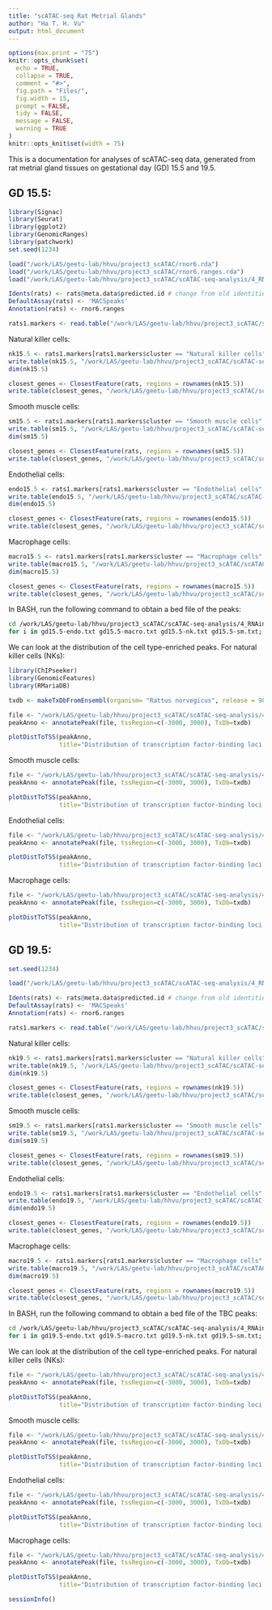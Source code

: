 ```yaml
---
title: "scATAC-seq Rat Metrial Glands"
author: "Ha T. H. Vu"
output: html_document
---
```

  
```r
options(max.print = "75")
knitr::opts_chunk$set(
  echo = TRUE,
  collapse = TRUE,
  comment = "#>",
  fig.path = "Files/",
  fig.width = 15,
  prompt = FALSE,
  tidy = FALSE,
  message = FALSE,
  warning = TRUE
)
knitr::opts_knit$set(width = 75)
```

This is a documentation for analyses of scATAC-seq data, generated from rat metrial gland tissues on gestational day (GD) 15.5 and 19.5. <br>

## GD 15.5:
```r
library(Signac)
library(Seurat)
library(ggplot2)
library(GenomicRanges)
library(patchwork)
set.seed(1234)

load("/work/LAS/geetu-lab/hhvu/project3_scATAC/rnor6.rda")
load("/work/LAS/geetu-lab/hhvu/project3_scATAC/rnor6.ranges.rda")
load("/work/LAS/geetu-lab/hhvu/project3_scATAC/scATAC-seq-analysis/4_RNAintegration/2_MACS2Peaks/annotation_scRNAseq/gd15.5-ATACwithRNAlables.rda")

Idents(rats) <- rats@meta.data$predicted.id # change from old identities to those predicted by scRNA-seq
DefaultAssay(rats) <- 'MACSpeaks'
Annotation(rats) <- rnor6.ranges

rats1.markers <- read.table("/work/LAS/geetu-lab/hhvu/project3_scATAC/scATAC-seq-analysis/4_RNAintegration/2_MACS2Peaks/annotation_scRNAseq/gd15.5-unfilteredMarkers.txt", header = T, sep = "\t")
```
Natural killer cells:
```r
nk15.5 <- rats1.markers[rats1.markers$cluster == "Natural killer cells" & rats1.markers$avg_log2FC >= log2(1.5) & rats1.markers$p_val_adj <= 0.05,]
write.table(nk15.5, "/work/LAS/geetu-lab/hhvu/project3_scATAC/scATAC-seq-analysis/4_RNAintegration/2_MACS2Peaks/annotation_scRNAseq/gd15.5-nk.txt", quote = F, sep = '\t')
dim(nk15.5)

closest_genes <- ClosestFeature(rats, regions = rownames(nk15.5))
write.table(closest_genes, "/work/LAS/geetu-lab/hhvu/project3_scATAC/scATAC-seq-analysis/4_RNAintegration/2_MACS2Peaks/annotation_scRNAseq/gd15.5-nk-toGenes.txt", quote = F, sep = '\t')
```
Smooth muscle cells:
```r
sm15.5 <- rats1.markers[rats1.markers$cluster == "Smooth muscle cells" & rats1.markers$avg_log2FC >= log2(1.5) & rats1.markers$p_val_adj <= 0.05,]
write.table(sm15.5, "/work/LAS/geetu-lab/hhvu/project3_scATAC/scATAC-seq-analysis/4_RNAintegration/2_MACS2Peaks/annotation_scRNAseq/gd15.5-sm.txt", quote = F, sep = '\t')
dim(sm15.5)

closest_genes <- ClosestFeature(rats, regions = rownames(sm15.5))
write.table(closest_genes, "/work/LAS/geetu-lab/hhvu/project3_scATAC/scATAC-seq-analysis/4_RNAintegration/2_MACS2Peaks/annotation_scRNAseq/gd15.5-sm-toGenes.txt", quote = F, sep = '\t')
```
Endothelial cells:
```r
endo15.5 <- rats1.markers[rats1.markers$cluster == "Endothelial cells" & rats1.markers$avg_log2FC >= log2(1.5) & rats1.markers$p_val_adj <= 0.05,]
write.table(endo15.5, "/work/LAS/geetu-lab/hhvu/project3_scATAC/scATAC-seq-analysis/4_RNAintegration/2_MACS2Peaks/annotation_scRNAseq/gd15.5-endo.txt", quote = F, sep = '\t')
dim(endo15.5)

closest_genes <- ClosestFeature(rats, regions = rownames(endo15.5))
write.table(closest_genes, "/work/LAS/geetu-lab/hhvu/project3_scATAC/scATAC-seq-analysis/4_RNAintegration/2_MACS2Peaks/annotation_scRNAseq/gd15.5-endo-toGenes.txt", quote = F, sep = '\t')
```
Macrophage cells:
```r
macro15.5 <- rats1.markers[rats1.markers$cluster == "Macrophage cells" & rats1.markers$avg_log2FC >= log2(1.5) & rats1.markers$p_val_adj <= 0.05,]
write.table(macro15.5, "/work/LAS/geetu-lab/hhvu/project3_scATAC/scATAC-seq-analysis/4_RNAintegration/2_MACS2Peaks/annotation_scRNAseq/gd15.5-macro.txt", quote = F, sep = '\t')
dim(macro15.5)

closest_genes <- ClosestFeature(rats, regions = rownames(macro15.5))
write.table(closest_genes, "/work/LAS/geetu-lab/hhvu/project3_scATAC/scATAC-seq-analysis/4_RNAintegration/2_MACS2Peaks/annotation_scRNAseq/gd15.5-macro-toGenes.txt", quote = F, sep = '\t')
```

In BASH, run the following command to obtain a bed file of the peaks:
```BASH
cd /work/LAS/geetu-lab/hhvu/project3_scATAC/scATAC-seq-analysis/4_RNAintegration/2_MACS2Peaks/annotation_scRNAseq/
for i in gd15.5-endo.txt gd15.5-macro.txt gd15.5-nk.txt gd15.5-sm.txt; do e=`echo $i | sed 's/txt/bed/g'`; cut -f 6 $i | tail -n +2 | sed 's/-/\t/g' | awk '{print $1"\t"$2"\t"$3"\t"$1"-"$2"-"$3}' > $e; done
```
We can look at the distribution of the cell type-enriched peaks. For natural killer cells (NKs):
```r
library(ChIPseeker)
library(GenomicFeatures)
library(RMariaDB)

txdb <- makeTxDbFromEnsembl(organism= "Rattus norvegicus", release = 98)

file <- "/work/LAS/geetu-lab/hhvu/project3_scATAC/scATAC-seq-analysis/4_RNAintegration/2_MACS2Peaks/annotation_scRNAseq/gd15.5-nk.bed"
peakAnno <- annotatePeak(file, tssRegion=c(-3000, 3000), TxDb=txdb)

plotDistToTSS(peakAnno,
              title="Distribution of transcription factor-binding loci relative to TSS - natural killer cells GD15.5")
```
Smooth muscle cells:
```r
file <- "/work/LAS/geetu-lab/hhvu/project3_scATAC/scATAC-seq-analysis/4_RNAintegration/2_MACS2Peaks/annotation_scRNAseq/gd15.5-sm.bed"
peakAnno <- annotatePeak(file, tssRegion=c(-3000, 3000), TxDb=txdb)

plotDistToTSS(peakAnno,
              title="Distribution of transcription factor-binding loci relative to TSS - smooth muscle cells GD15.5")
```
Endothelial cells:
```r
file <- "/work/LAS/geetu-lab/hhvu/project3_scATAC/scATAC-seq-analysis/4_RNAintegration/2_MACS2Peaks/annotation_scRNAseq/gd15.5-endo.bed"
peakAnno <- annotatePeak(file, tssRegion=c(-3000, 3000), TxDb=txdb)

plotDistToTSS(peakAnno,
              title="Distribution of transcription factor-binding loci relative to TSS - Endothelial cells GD15.5")
```
Macrophage cells:
```r
file <- "/work/LAS/geetu-lab/hhvu/project3_scATAC/scATAC-seq-analysis/4_RNAintegration/2_MACS2Peaks/annotation_scRNAseq/gd15.5-macro.bed"
peakAnno <- annotatePeak(file, tssRegion=c(-3000, 3000), TxDb=txdb)

plotDistToTSS(peakAnno,
              title="Distribution of transcription factor-binding loci relative to TSS - Macrophage cells GD15.5")
```


## GD 19.5:
```r
set.seed(1234)

load("/work/LAS/geetu-lab/hhvu/project3_scATAC/scATAC-seq-analysis/4_RNAintegration/2_MACS2Peaks/annotation_scRNAseq/gd19.5-ATACwithRNAlables.rda")

Idents(rats) <- rats@meta.data$predicted.id # change from old identities to those predicted by scRNA-seq
DefaultAssay(rats) <- 'MACSpeaks'
Annotation(rats) <- rnor6.ranges

rats1.markers <- read.table("/work/LAS/geetu-lab/hhvu/project3_scATAC/scATAC-seq-analysis/4_RNAintegration/2_MACS2Peaks/annotation_scRNAseq/gd19.5-unfilteredMarkers.txt", header = T, sep = "\t")
```
Natural killer cells:
```r
nk19.5 <- rats1.markers[rats1.markers$cluster == "Natural killer cells" & rats1.markers$avg_log2FC >= log2(1.5) & rats1.markers$p_val_adj <= 0.05,]
write.table(nk19.5, "/work/LAS/geetu-lab/hhvu/project3_scATAC/scATAC-seq-analysis/4_RNAintegration/2_MACS2Peaks/annotation_scRNAseq/gd19.5-nk.txt", quote = F, sep = '\t')
dim(nk19.5)

closest_genes <- ClosestFeature(rats, regions = rownames(nk19.5))
write.table(closest_genes, "/work/LAS/geetu-lab/hhvu/project3_scATAC/scATAC-seq-analysis/4_RNAintegration/2_MACS2Peaks/annotation_scRNAseq/gd19.5-nk-toGenes.txt", quote = F, sep = '\t')
```
Smooth muscle cells:
```r
sm19.5 <- rats1.markers[rats1.markers$cluster == "Smooth muscle cells" & rats1.markers$avg_log2FC >= log2(1.5) & rats1.markers$p_val_adj <= 0.05,]
write.table(sm19.5, "/work/LAS/geetu-lab/hhvu/project3_scATAC/scATAC-seq-analysis/4_RNAintegration/2_MACS2Peaks/annotation_scRNAseq/gd19.5-sm.txt", quote = F, sep = '\t')
dim(sm19.5)

closest_genes <- ClosestFeature(rats, regions = rownames(sm19.5))
write.table(closest_genes, "/work/LAS/geetu-lab/hhvu/project3_scATAC/scATAC-seq-analysis/4_RNAintegration/2_MACS2Peaks/annotation_scRNAseq/gd19.5-sm-toGenes.txt", quote = F, sep = '\t')
```
Endothelial cells:
```r
endo19.5 <- rats1.markers[rats1.markers$cluster == "Endothelial cells" & rats1.markers$avg_log2FC >= log2(1.5) & rats1.markers$p_val_adj <= 0.05,]
write.table(endo19.5, "/work/LAS/geetu-lab/hhvu/project3_scATAC/scATAC-seq-analysis/4_RNAintegration/2_MACS2Peaks/annotation_scRNAseq/gd19.5-endo.txt", quote = F, sep = '\t')
dim(endo19.5)

closest_genes <- ClosestFeature(rats, regions = rownames(endo19.5))
write.table(closest_genes, "/work/LAS/geetu-lab/hhvu/project3_scATAC/scATAC-seq-analysis/4_RNAintegration/2_MACS2Peaks/annotation_scRNAseq/gd19.5-endo-toGenes.txt", quote = F, sep = '\t')
```
Macrophage cells:
```r
macro19.5 <- rats1.markers[rats1.markers$cluster == "Macrophage cells" & rats1.markers$avg_log2FC >= log2(1.5) & rats1.markers$p_val_adj <= 0.05,]
write.table(macro19.5, "/work/LAS/geetu-lab/hhvu/project3_scATAC/scATAC-seq-analysis/4_RNAintegration/2_MACS2Peaks/annotation_scRNAseq/gd19.5-macro.txt", quote = F, sep = '\t')
dim(macro19.5)

closest_genes <- ClosestFeature(rats, regions = rownames(macro19.5))
write.table(closest_genes, "/work/LAS/geetu-lab/hhvu/project3_scATAC/scATAC-seq-analysis/4_RNAintegration/2_MACS2Peaks/annotation_scRNAseq/gd19.5-macro-toGenes.txt", quote = F, sep = '\t')
```

In BASH, run the following command to obtain a bed file of the TBC peaks:
```BASH
cd /work/LAS/geetu-lab/hhvu/project3_scATAC/scATAC-seq-analysis/4_RNAintegration/2_MACS2Peaks/annotation_scRNAseq/
for i in gd19.5-endo.txt gd19.5-macro.txt gd19.5-nk.txt gd19.5-sm.txt; do e=`echo $i | sed 's/txt/bed/g'`; cut -f 8 $i | tail -n +2 | sed 's/-/\t/g' | awk '{print $1"\t"$2"\t"$3"\t"$1"-"$2"-"$3}' > $e; done
```
We can look at the distribution of the cell type-enriched peaks. For natural killer cells (NKs):
```r
file <- "/work/LAS/geetu-lab/hhvu/project3_scATAC/scATAC-seq-analysis/4_RNAintegration/2_MACS2Peaks/annotation_scRNAseq/gd19.5-nk.bed"
peakAnno <- annotatePeak(file, tssRegion=c(-3000, 3000), TxDb=txdb)

plotDistToTSS(peakAnno,
              title="Distribution of transcription factor-binding loci relative to TSS - natural killer cells GD19.5")
```
Smooth muscle cells:
```r
file <- "/work/LAS/geetu-lab/hhvu/project3_scATAC/scATAC-seq-analysis/4_RNAintegration/2_MACS2Peaks/annotation_scRNAseq/gd19.5-sm.bed"
peakAnno <- annotatePeak(file, tssRegion=c(-3000, 3000), TxDb=txdb)

plotDistToTSS(peakAnno,
              title="Distribution of transcription factor-binding loci relative to TSS - smooth muscle cells GD19.5")
```
Endothelial cells:
```r
file <- "/work/LAS/geetu-lab/hhvu/project3_scATAC/scATAC-seq-analysis/4_RNAintegration/2_MACS2Peaks/annotation_scRNAseq/gd19.5-endo.bed"
peakAnno <- annotatePeak(file, tssRegion=c(-3000, 3000), TxDb=txdb)

plotDistToTSS(peakAnno,
              title="Distribution of transcription factor-binding loci relative to TSS - Endothelial cells GD19.5")
```
Macrophage cells:
```r
file <- "/work/LAS/geetu-lab/hhvu/project3_scATAC/scATAC-seq-analysis/4_RNAintegration/2_MACS2Peaks/annotation_scRNAseq/gd19.5-macro.bed"
peakAnno <- annotatePeak(file, tssRegion=c(-3000, 3000), TxDb=txdb)

plotDistToTSS(peakAnno,
              title="Distribution of transcription factor-binding loci relative to TSS - Macrophage cells GD19.5")
```

```r
sessionInfo()
```